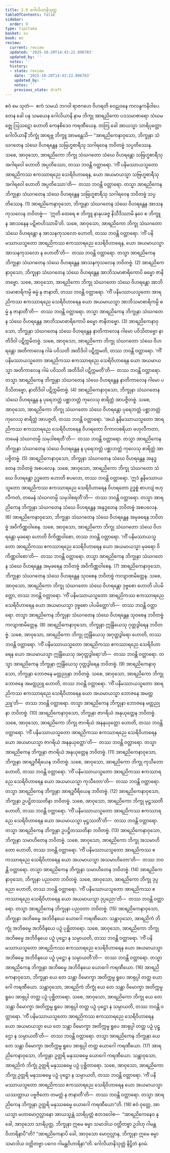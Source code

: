 ```yaml
---
title: 2.9 ဂေါလိယာနိသုတ္တ
tableOfContents: false
sidebar:
  order: 9
type: tipitaka
basket: su
book: mn
review:
  current: review
  updated: '2025-10-20T14:43:22.896783'
  updated_by: ''
  notes: ''
  history:
  - state: review
    date: '2025-10-20T14:43:22.896783'
    updated_by: ''
    notes: ''
    previous_state: draft
---
```



<DynamicBreadcrumb />


<ReviewStatus review={frontmatter.review} showDetails={true} />

<HypothesisAnnotation frontmatter={frontmatter} />

<Division number="173" book="mn" e="ch" v="24" p="323">

<Paragraph number="466" book="mn">
ဧဝံ မေ သုတံ—  ဧကံ သမယံ ဘဂဝါ ရာဇဂဟေ ဝိဟရတိ ဝေဠုဝနေ ကလန္ဒကနိဝါပေ. တေန ခေါ ပန သမယေန ဂေါလိယာနိ နာမ ဘိက္ခု အာရညိကော ပဒသမာစာရော သံဃမဇ္ဈေ ဩသဋော ဟောတိ ကေနစိဒေဝ ကရဏီယေန. တတြ ခေါ အာယသ္မာ သာရိပုတ္တော ဂေါလိယာနိံ ဘိက္ခုံ အာရဗ္ဘ ဘိက္ခူ အာမန္တေသိ—
</Paragraph>

<Paragraph number="467" book="mn">
“အာရညိကေနာဝုသော, ဘိက္ခုနာ သံဃဂတေန သံဃေ ဝိဟရန္တေန သဗြဟ္မစာရီသု သဂါရဝေန ဘဝိတဗ္ဗံ သပ္ပတိဿေန. သစေ, အာဝုသော, အာရညိကော ဘိက္ခု သံဃဂတော သံဃေ ဝိဟရန္တော သဗြဟ္မစာရီသု အဂါရဝေါ ဟောတိ အပ္ပတိဿော, တဿ ဘဝန္တိ ဝတ္တာရော. ‘ကိံ ပနိမဿာယသ္မတော အာရညိကဿ ဧကဿာရညေ သေရိဝိဟာရေန, ယော အယမာယသ္မာ သဗြဟ္မစာရီသု အဂါရဝေါ ဟောတိ အပ္ပတိဿော’တိ—  တဿ ဘဝန္တိ ဝတ္တာရော. တသ္မာ အာရညိကေန ဘိက္ခုနာ သံဃဂတေန သံဃေ ဝိဟရန္တေန သဗြဟ္မစာရီသု သဂါရဝေန ဘဝိတဗ္ဗံ သပ္ပတိဿေန. (1)
</Paragraph>

<Paragraph number="468" book="mn">
အာရညိကေနာဝုသော, ဘိက္ခုနာ သံဃဂတေန သံဃေ ဝိဟရန္တေန အာသနကုသလေန ဘဝိတဗ္ဗံ—  ‘ဣတိ ထေရေ စ ဘိက္ခူ နာနုပခဇ္ဇ နိသီဒိဿာမိ နဝေ စ ဘိက္ခူ န အာသနေန ပဋိဗာဟိဿာမီ’တိ. သစေ, အာဝုသော, အာရညိကော ဘိက္ခု သံဃဂတော သံဃေ ဝိဟရန္တော န အာသနကုသလော ဟောတိ, တဿ ဘဝန္တိ ဝတ္တာရော. ‘ကိံ ပနိမဿာယသ္မတော အာရညိကဿ ဧကဿာရညေ သေရိဝိဟာရေန, ယော အယမာယသ္မာ အာသနကုသလော န ဟောတီ’တိ—  တဿ ဘဝန္တိ ဝတ္တာရော. တသ္မာ အာရညိကေန ဘိက္ခုနာ သံဃဂတေန သံဃေ ဝိဟရန္တေန အာသနကုသလေန ဘဝိတဗ္ဗံ. (2)
</Paragraph>

<Paragraph number="469" book="mn">
အာရညိကေနာဝုသော, ဘိက္ခုနာ သံဃဂတေန သံဃေ ဝိဟရန္တေန အာဘိသမာစာရိကောပိ ဓမ္မော ဇာနိတဗ္ဗော. သစေ, အာဝုသော, အာရညိကော ဘိက္ခု သံဃဂတော သံဃေ ဝိဟရန္တော အာဘိသမာစာရိကမ္ပိ ဓမ္မံ န ဇာနာတိ, တဿ ဘဝန္တိ ဝတ္တာရော. ‘ကိံ ပနိမဿာယသ္မတော အာရညိကဿ ဧကဿာရညေ သေရိဝိဟာရေန ယော အယမာယသ္မာ အာဘိသမာစာရိကမ္ပိ ဓမ္မံ န ဇာနာတီ’တိ—  တဿ ဘဝန္တိ ဝတ္တာရော. တသ္မာ အာရညိကေန ဘိက္ခုနာ သံဃဂတေန သံဃေ ဝိဟရန္တေန အာဘိသမာစာရိကောပိ ဓမ္မော ဇာနိတဗ္ဗော. (3)
</Paragraph>

<Paragraph number="470" book="mn">
အာရညိကေနာဝုသော, ဘိက္ခုနာ သံဃဂတေန သံဃေ ဝိဟရန္တေန နာတိကာလေန ဂါမော ပဝိသိတဗ္ဗော နာတိဒိဝါ ပဋိက္ကမိတဗ္ဗံ. သစေ, အာဝုသော, အာရညိကော ဘိက္ခု သံဃဂတော သံဃေ ဝိဟရန္တော အတိကာလေန ဂါမံ ပဝိသတိ အတိဒိဝါ ပဋိက္ကမတိ, တဿ ဘဝန္တိ ဝတ္တာရော. ‘ကိံ ပနိမဿာယသ္မတော အာရညိကဿ ဧကဿာရညေ သေရိဝိဟာရေန ယော အယမာယသ္မာ အတိကာလေန ဂါမံ ပဝိသတိ အတိဒိဝါ ပဋိက္ကမတီ’တိ—  တဿ ဘဝန္တိ ဝတ္တာရော. တသ္မာ အာရညိကေန ဘိက္ခုနာ သံဃဂတေန သံဃေ ဝိဟရန္တေန နာတိကာလေန ဂါမော ပဝိသိတဗ္ဗော, နာတိဒိဝါ ပဋိက္ကမိတဗ္ဗံ. (4)
</Paragraph>

<Paragraph number="471" book="mn">
အာရညိကေနာဝုသော, ဘိက္ခုနာ သံဃဂတေန သံဃေ ဝိဟရန္တေန န ပုရေဘတ္တံ ပစ္ဆာဘတ္တံ ကုလေသု စာရိတ္တံ အာပဇ္ဇိတဗ္ဗံ. သစေ, အာဝုသော, အာရညိကော ဘိက္ခု သံဃဂတော သံဃေ ဝိဟရန္တော ပုရေဘတ္တံ ပစ္ဆာဘတ္တံ ကုလေသု စာရိတ္တံ အာပဇ္ဇတိ, တဿ ဘဝန္တိ ဝတ္တာရော. ‘အယံ နူနိမဿာယသ္မတော အာရညိကဿ ဧကဿာရညေ သေရိဝိဟာရေန ဝိဟရတော ဝိကာလစရိယာ ဗဟုလီကတာ, တမေနံ သံဃဂတမ္ပိ သမုဒါစရတီ’တိ—  တဿ ဘဝန္တိ ဝတ္တာရော. တသ္မာ အာရညိကေန ဘိက္ခုနာ သံဃဂတေန သံဃေ ဝိဟရန္တေန န ပုရေဘတ္တံ ပစ္ဆာဘတ္တံ ကုလေသု စာရိတ္တံ အာပဇ္ဇိတဗ္ဗံ. (5)
</Paragraph>

<Paragraph number="472" book="mn">
အာရညိကေနာဝုသော, ဘိက္ခုနာ သံဃဂတေန သံဃေ ဝိဟရန္တေန အနုဒ္ဓတေန ဘဝိတဗ္ဗံ အစပလေန. သစေ, အာဝုသော, အာရညိကော ဘိက္ခု သံဃဂတော သံဃေ ဝိဟရန္တော ဥဒ္ဓတော ဟောတိ စပလော, တဿ ဘဝန္တိ ဝတ္တာရော. ‘ဣဒံ နူနိမဿာယသ္မတော အာရညိကဿ ဧကဿာရညေ သေရိဝိဟာရေန ဝိဟရတော ဥဒ္ဓစ္စံ စာပလျံ ဗဟုလီကတံ, တမေနံ သံဃဂတမ္ပိ သမုဒါစရတီ’တိ—  တဿ ဘဝန္တိ ဝတ္တာရော. တသ္မာ အာရညိကေန ဘိက္ခုနာ သံဃဂတေန သံဃေ ဝိဟရန္တေန အနုဒ္ဓတေန ဘဝိတဗ္ဗံ အစပလေန. (6)
</Paragraph>

<Paragraph number="473" book="mn">
အာရညိကေနာဝုသော, ဘိက္ခုနာ သံဃဂတေန သံဃေ ဝိဟရန္တေန အမုခရေန ဘဝိတဗ္ဗံ အဝိကိဏ္ဏဝါစေန. သစေ, အာဝုသော, အာရညိကော ဘိက္ခု သံဃဂတော သံဃေ ဝိဟရန္တော မုခရော ဟောတိ ဝိကိဏ္ဏဝါစော, တဿ ဘဝန္တိ ဝတ္တာရော. ‘ကိံ ပနိမဿာယသ္မတော အာရညိကဿ ဧကဿာရညေ သေရိဝိဟာရေန ယော အယမာယသ္မာ မုခရော ဝိကိဏ္ဏဝါစော’တိ—  တဿ ဘဝန္တိ ဝတ္တာရော. တသ္မာ အာရညိကေန ဘိက္ခုနာ သံဃဂတေန သံဃေ ဝိဟရန္တေန အမုခရေန ဘဝိတဗ္ဗံ အဝိကိဏ္ဏဝါစေန. (7)
</Paragraph>

<Paragraph number="474" book="mn">
အာရညိကေနာဝုသော, ဘိက္ခုနာ သံဃဂတေန သံဃေ ဝိဟရန္တေန သုဝစေန ဘဝိတဗ္ဗံ ကလျာဏမိတ္တေန. သစေ, အာဝုသော, အာရညိကော ဘိက္ခု သံဃဂတော သံဃေ ဝိဟရန္တော ဒုဗ္ဗစော ဟောတိ ပါပမိတ္တော, တဿ ဘဝန္တိ ဝတ္တာရော. ‘ကိံ ပနိမဿာယသ္မတော အာရညိကဿ ဧကဿာရညေ သေရိဝိဟာရေန ယော အယမာယသ္မာ ဒုဗ္ဗစော ပါပမိတ္တော’တိ—  တဿ ဘဝန္တိ ဝတ္တာရော. တသ္မာ အာရညိကေန ဘိက္ခုနာ သံဃဂတေန သံဃေ ဝိဟရန္တေန သုဝစေန ဘဝိတဗ္ဗံ ကလျာဏမိတ္တေန. (8)
</Paragraph>

<Paragraph number="475" book="mn">
အာရညိကေနာဝုသော, ဘိက္ခုနာ ဣန္ဒြိယေသု ဂုတ္တဒွါရေန ဘဝိတဗ္ဗံ. သစေ, အာဝုသော, အာရညိကော ဘိက္ခု ဣန္ဒြိယေသု အဂုတ္တဒွါရော ဟောတိ, တဿ ဘဝန္တိ ဝတ္တာရော. ‘ကိံ ပနိမဿာယသ္မတော အာရညိကဿ ဧကဿာရညေ သေရိဝိဟာရေန ယော အယမာယသ္မာ ဣန္ဒြိယေသု အဂုတ္တဒွါရော’တိ—  တဿ ဘဝန္တိ ဝတ္တာရော. တသ္မာ အာရညိကေန ဘိက္ခုနာ ဣန္ဒြိယေသု ဂုတ္တဒွါရေန ဘဝိတဗ္ဗံ. (9)
</Paragraph>

<Paragraph number="476" book="mn">
အာရညိကေနာဝုသော, ဘိက္ခုနာ ဘောဇနေ မတ္တညုနာ ဘဝိတဗ္ဗံ. သစေ, အာဝုသော, အာရညိကော ဘိက္ခု ဘောဇနေ အမတ္တညူ ဟောတိ, တဿ ဘဝန္တိ ဝတ္တာရော. ‘ကိံ ပနိမဿာယသ္မတော အာရညိကဿ ဧကဿာရညေ သေရိဝိဟာရေန ယော အယမာယသ္မာ ဘောဇနေ အမတ္တညူ’တိ—  တဿ ဘဝန္တိ ဝတ္တာရော. တသ္မာ အာရညိကေန ဘိက္ခုနာ ဘောဇနေ မတ္တညုနာ ဘဝိတဗ္ဗံ. (10)
</Paragraph>

<Paragraph number="477" book="mn">
အာရညိကေနာဝုသော, ဘိက္ခုနာ ဇာဂရိယံ အနုယုတ္တေန ဘဝိတဗ္ဗံ. သစေ, အာဝုသော, အာရညိကော ဘိက္ခု ဇာဂရိယံ အနနုယုတ္တော ဟောတိ, တဿ ဘဝန္တိ ဝတ္တာရော. ‘ကိံ ပနိမဿာယသ္မတော အာရညိကဿ ဧကဿာရညေ သေရိဝိဟာရေန ယော အယမာယသ္မာ ဇာဂရိယံ အနနုယုတ္တော’တိ—  တဿ ဘဝန္တိ ဝတ္တာရော. တသ္မာ အာရညိကေန ဘိက္ခုနာ ဇာဂရိယံ အနုယုတ္တေန ဘဝိတဗ္ဗံ. (11)
</Paragraph>

<Paragraph number="478" book="mn">
အာရညိကေနာဝုသော, ဘိက္ခုနာ အာရဒ္ဓဝီရိယေန ဘဝိတဗ္ဗံ. သစေ, အာဝုသော, အာရညိကော ဘိက္ခု ကုသီတော ဟောတိ, တဿ ဘဝန္တိ ဝတ္တာရော. ‘ကိံ ပနိမဿာယသ္မတော အာရညိကဿ ဧကဿာရညေ သေရိဝိဟာရေန ယော အယမာယသ္မာ ကုသီတော’တိ—  တဿ ဘဝန္တိ ဝတ္တာရော. တသ္မာ အာရညိကေန ဘိက္ခုနာ အာရဒ္ဓဝီရိယေန ဘဝိတဗ္ဗံ. (12)
</Paragraph>

<Paragraph number="479" book="mn">
အာရညိကေနာဝုသော, ဘိက္ခုနာ ဥပဋ္ဌိတဿတိနာ ဘဝိတဗ္ဗံ. သစေ, အာဝုသော, အာရညိကော ဘိက္ခု မုဋ္ဌဿတီ ဟောတိ, တဿ ဘဝန္တိ ဝတ္တာရော. ‘ကိံ ပနိမဿာယသ္မတော အာရညိကဿ ဧကဿာရညေ သေရိဝိဟာရေန ယော အယမာယသ္မာ မုဋ္ဌဿတီ’တိ—  တဿ ဘဝန္တိ ဝတ္တာရော. တသ္မာ အာရညိကေန ဘိက္ခုနာ ဥပဋ္ဌိတဿတိနာ ဘဝိတဗ္ဗံ. (13)
</Paragraph>

<Paragraph number="480" book="mn">
အာရညိကေနာဝုသော, ဘိက္ခုနာ သမာဟိတေန ဘဝိတဗ္ဗံ. သစေ, အာဝုသော, အာရညိကော ဘိက္ခု အသမာဟိတော ဟောတိ, တဿ ဘဝန္တိ ဝတ္တာရော. ‘ကိံ ပနိမဿာယသ္မတော အာရညိကဿ ဧကဿာရညေ သေရိဝိဟာရေန ယော အယမာယသ္မာ အသမာဟိတော’တိ—  တဿ ဘဝန္တိ ဝတ္တာရော. တသ္မာ အာရညိကေန ဘိက္ခုနာ သမာဟိတေန ဘဝိတဗ္ဗံ. (14)
</Paragraph>

<Paragraph number="481" book="mn">
အာရညိကေနာဝုသော, ဘိက္ခုနာ ပညဝတာ ဘဝိတဗ္ဗံ. သစေ, အာဝုသော, အာရညိကော ဘိက္ခု ဒုပ္ပညော ဟောတိ, တဿ ဘဝန္တိ ဝတ္တာရော. ‘ကိံ ပနိမဿာယသ္မတော အာရညိကဿ ဧကဿာရညေ သေရိဝိဟာရေန ယော အယမာယသ္မာ ဒုပ္ပညော’တိ—  တဿ ဘဝန္တိ ဝတ္တာရော. တသ္မာ အာရညိကေန ဘိက္ခုနာ ပညဝတာ ဘဝိတဗ္ဗံ. (15)
</Paragraph>

<Paragraph number="482" book="mn">
အာရညိကေနာဝုသော, ဘိက္ခုနာ အဘိဓမ္မေ အဘိဝိနယေ ယောဂေါ ကရဏီယော. သန္တာဝုသော, အာရညိကံ ဘိက္ခုံ အဘိဓမ္မေ အဘိဝိနယေ ပဉှံ ပုစ္ဆိတာရော. သစေ, အာဝုသော, အာရညိကော ဘိက္ခု အဘိဓမ္မေ အဘိဝိနယေ ပဉှံ ပုဋ္ဌော န သမ္ပာယတိ, တဿ ဘဝန္တိ ဝတ္တာရော. ‘ကိံ ပနိမဿာယသ္မတော အာရညိကဿ ဧကဿာရညေ သေရိဝိဟာရေန ယော အယမာယသ္မာ အဘိဓမ္မေ အဘိဝိနယေ ပဉှံ ပုဋ္ဌော န သမ္ပာယတီ’တိ—  တဿ ဘဝန္တိ ဝတ္တာရော. တသ္မာ အာရညိကေန ဘိက္ခုနာ အဘိဓမ္မေ အဘိဝိနယေ ယောဂေါ ကရဏီယော. (16)
</Paragraph>

<Paragraph number="483" book="mn">
အာရညိကေနာဝုသော, ဘိက္ခုနာ ယေ တေ သန္တာ ဝိမောက္ခာ အတိက္ကမ္မ ရူပေ အာရုပ္ပါ တတ္ထ ယောဂေါ ကရဏီယော. သန္တာဝုသော, အာရညိကံ ဘိက္ခုံ ယေ တေ သန္တာ ဝိမောက္ခာ အတိက္ကမ္မ ရူပေ အာရုပ္ပါ တတ္ထ ပဉှံ ပုစ္ဆိတာရော. သစေ, အာဝုသော, အာရညိကော ဘိက္ခု ယေ တေ သန္တာ ဝိမောက္ခာ အတိက္ကမ္မ ရူပေ အာရုပ္ပါ တတ္ထ ပဉှံ ပုဋ္ဌော န သမ္ပာယတိ, တဿ ဘဝန္တိ ဝတ္တာရော. ‘ကိံ ပနိမဿာယသ္မတော အာရညိကဿ ဧကဿာရညေ သေရိဝိဟာရေန ယော အယမာယသ္မာ ယေ တေ သန္တာ ဝိမောက္ခာ အတိက္ကမ္မ ရူပေ အာရုပ္ပါ တတ္ထ ပဉှံ ပုဋ္ဌော န သမ္ပာယတီ’တိ—  တဿ ဘဝန္တိ ဝတ္တာရော. တသ္မာ အာရညိကေန ဘိက္ခုနာ ယေ တေ သန္တာ ဝိမောက္ခာ အတိက္ကမ္မ ရူပေ အာရုပ္ပါ တတ္ထ ယောဂေါ ကရဏီယော. (17)
</Paragraph>

<Paragraph number="484" book="mn">
အာရညိကေနာဝုသော, ဘိက္ခုနာ ဥတ္တရိ မနုဿဓမ္မေ ယောဂေါ ကရဏီယော. သန္တာဝုသော, အာရညိကံ ဘိက္ခုံ ဥတ္တရိ မနုဿဓမ္မေ ပဉှံ ပုစ္ဆိတာရော. သစေ, အာဝုသော, အာရညိကော ဘိက္ခု ဥတ္တရိ မနုဿဓမ္မေ ပဉှံ ပုဋ္ဌော န သမ္ပာယတိ, တဿ ဘဝန္တိ ဝတ္တာရော. ‘ကိံ ပနိမဿာယသ္မတော အာရညိကဿ ဧကဿာရညေ သေရိဝိဟာရေန ယော အယမာယသ္မာ ယဿတ္ထာယ ပဗ္ဗဇိတော တမတ္ထံ န ဇာနာတီ’တိ—  တဿ ဘဝန္တိ ဝတ္တာရော. တသ္မာ အာရညိကေန ဘိက္ခုနာ ဥတ္တရိ မနုဿဓမ္မေ ယောဂေါ ကရဏီယော”တိ. (18)
</Paragraph>

<Paragraph number="485" book="mn">
ဧဝံ ဝုတ္တေ, အာယသ္မာ မဟာမောဂ္ဂလ္လာနော အာယသ္မန္တံ သာရိပုတ္တံ ဧတဒဝေါစ—  “အာရညိကေနေဝ နု ခေါ, အာဝုသော သာရိပုတ္တ, ဘိက္ခုနာ ဣမေ ဓမ္မာ သမာဒါယ ဝတ္တိတဗ္ဗာ ဥဒါဟု ဂါမန္တဝိဟာရိနာပီ”တိ? “အာရညိကေနာပိ ခေါ, အာဝုသော မောဂ္ဂလ္လာန, ဘိက္ခုနာ ဣမေ ဓမ္မာ သမာဒါယ ဝတ္တိတဗ္ဗာ ပဂေဝ ဂါမန္တဝိဟာရိနာ”တိ.

</Paragraph>
</Division>

<Paragraph number="486" type="center" book="mn">
ဂေါလိယာနိသုတ္တံ နိဋ္ဌိတံ နဝမံ.
</Paragraph>